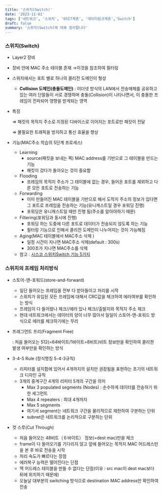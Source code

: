 ```yaml
---
title: '스위치(Switch)'
date: '2023-11-01'
tags: ['네트워크', '스위치', 'OSI7계층', '데이터링크계층','Switch']
draft: false
summary: '스위치(Switch)에 대해 정리합니다'
---
```

### 스위치(Switch)

- Layer2 장비
- 장비 안에 MAC 주소 테이블 존재 →이것을 참조하여 필터링
- 스위치에서는 포트 별로 하나의 콜리전 도메인이 형성
    - **Collision 도메인(충돌도메인)** : 이더넷 방식의 LAN에서 전송매체를 공유하고 있는 여러 단말들이 서로 경쟁하며 충돌(Collision)이 나타나면서, 이 충돌한 프레임이 전파되어 영향을 받게되는 영역
- 특징
    
    ⇒ 패킷의 목적지 주소로 지정된 디바이스로 이어지는 포트로만 패킷이 전달
    
    ⇒ 불필요한 트래픽을 방지하고 통신 효율을 향상
    
- 기능(MAC주소 학습의 5단계 프로세스)
    - Learning
        - source(패킷을 보내는 쪽) MAC address를 기반으로 그 테이블을 만드는 기능
        - 패킷이 갔다가 돌아오는 것이 중요함
    - Flooding
        - 프레임의 목적지 주소가 그 테이블에 없는 경우, 들어온 포트를 제외하고 다른 모든 포트로 전송하는 기능
    - Forwarding
        - 이미 만들어진 MAC 테이블을 기반으로 해서 도착지 주소의 정보가 있다면 그 포트로 프레임을 전송하는 기능(유니캐스트일 경우 포워딩 진행)
        - 포워딩은 유니캐스트일 때만 진행 됨(주소를 알아야하기 때문)
    - Filtering(포워딩과 동시에 진행)
        - 포워딩 하는 도중에 다른 포트로 데이터가 전송되지 않도록 하는 기능
        - 필터링 기능으로 인해서 콜리전 도메인이 나누어지는 것이 가능해짐
    - Aging(MAC 테이블에서 MAC주소 삭제 )
        - 일정 시간이 지나면 MAC주소 삭제(default : 300s)
        - 300초가 지나면 MAC주소를 삭제
    - 참고 :
    [시스코 스위치Switch 기능 5가지](https://hihighlinux.tistory.com/95)
    

### 스위치의 프레임 처리방식

- 스토어-앤-포워드(store-and-forward)
    - 일단 들어오는 프레임을 전부 다 받아들이고 처리를 시작
    - 스위치가 유입된 모든 프레임에 대해서 CRC값을 체크하여 에러여부를 확인하는 방식
    - 프레임이 다 들어왔나 체크//에러 있나 체크//출발지와 목적지 주소 체크
    - 현대 네트워크에서는 데이터의 양이 너무 많아서 일일이 스토어-앤-포워드 방식으로 에러를 체크하기에는 무리
- 프래그먼트 프리(Fragment Free)
    
    : 처음 들어오는 512(=64바이트/1바이트=8비트)비트 정보만을 확인하여 콜리젼 발생 여부만을 확인하는 방식
    
- 3-4-5 Rule (정식명칭 5-4-3규칙)
    - 리피터를 설치함에 있어서 4개까지의 설치만 권장됨을 표현하는 초기의 네트워크 디자인 규칙
    - 3개의 중계구간 4개의 리피터 5개의 구간을 의미
        - Max 3 populated segments (Nodes) : 순수하게 데이터를 전송하기 위한 세그먼트
        - Max 4 repeaters : 최대 4개까지
        - Max 5 segments
        - 여기서 segment는 네트워크 구간을 물리적으로 제한하여 구분하는 단위
        - subnet은 네트워크를 논리적으로 구분하는 단위
        
- 컷 스루(Cut Through)
    - 처음 들어오는 48비트（６바이트） 정보(=dest mac)만을 체크
    - frame이 다 들어오기를 기다리지 않고 앞에 들어오는 목적지 MAC 어드레스만을 본 후 바로 전송을 시작
    - 처리 속도가 빠르다는 장점
    - 에러복구 능력은 떨어진다는 단점
    - 맥 어드레스 테이블을 만들 수 없다는 단점(이유 : src mac이 dest mac보다 뒤에 위치하기 때문에)
    - 오늘날 대부분의 switching 방식으로 destination MAC address만 확인하여 전송